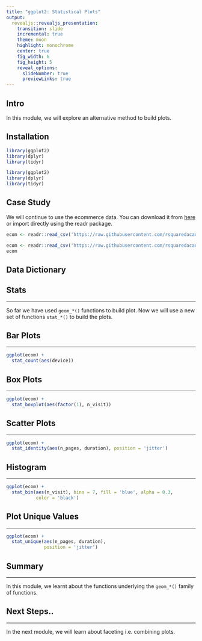 ```yaml
---
title: "ggplot2: Statistical Plots"
output: 
  revealjs::revealjs_presentation:
    transition: slide
    incremental: true
    theme: moon
    highlight: monochrome
    center: true
    fig_width: 6
    fig_height: 5
    reveal_options:
      slideNumber: true
      previewLinks: true
---
```


## Intro

In this module, we will explore an alternative method to build plots.

## Installation

```r
library(ggplot2)
library(dplyr)
library(tidyr)
```

```r
library(ggplot2)
library(dplyr)
library(tidyr)
```

## Case Study

We will continue to use the ecommerce data. You can download it from [here](https://github.com/rsquaredacademy/datasets/blob/master/web.csv) or import directly using the readr package.

```r
ecom <- readr::read_csv('https://raw.githubusercontent.com/rsquaredacademy/datasets/master/web.csv')
```

```r
ecom <- readr::read_csv('https://raw.githubusercontent.com/rsquaredacademy/datasets/master/web.csv')
ecom
```

## Data Dictionary


## Stats

----

So far we have used `geom_*()` functions to build plot. Now we will use a new set of functions `stat_*()` to build the plots. 

## Bar Plots

----

```r
ggplot(ecom) +
  stat_count(aes(device))
```

## Box Plots

----

```r
ggplot(ecom) +
  stat_boxplot(aes(factor(1), n_visit))
```

## Scatter Plots

----

```r
ggplot(ecom) +
  stat_identity(aes(n_pages, duration), position = 'jitter')
```

## Histogram

----

```r
ggplot(ecom) +
  stat_bin(aes(n_visit), bins = 7, fill = 'blue', alpha = 0.3,
           color = 'black')
```

## Plot Unique Values

----

```r
ggplot(ecom) +
  stat_unique(aes(n_pages, duration), 
              position = 'jitter')
```

## Summary

----

In this module, we learnt about the functions underlying the `geom_*()` family of functions. 

## Next Steps..

----

In the next module, we will learn about faceting i.e. combining plots.

